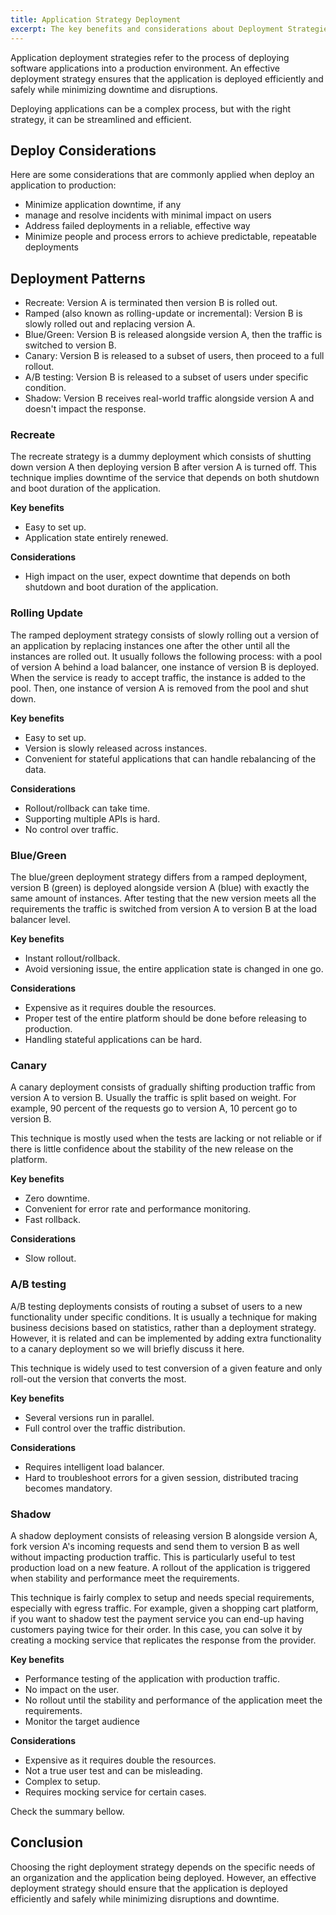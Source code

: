 ```yaml
---
title: Application Strategy Deployment
excerpt: The key benefits and considerations about Deployment Strategies
---
```


Application deployment strategies refer to the process of deploying software applications into a production environment. An effective deployment strategy ensures that the application is deployed efficiently and safely while minimizing downtime and disruptions.

Deploying applications can be a complex process, but with the right strategy, it can be streamlined and efficient.

## Deploy Considerations

Here are some considerations that are commonly applied when deploy an application to production:

- Minimize application downtime, if any
- manage and resolve incidents with minimal impact on users
- Address failed deployments in a reliable, effective way
- Minimize people and process errors to achieve predictable, repeatable deployments

## Deployment Patterns

- Recreate: Version A is terminated then version B is rolled out.
- Ramped (also known as rolling-update or incremental): Version B is slowly rolled out and replacing version A.
- Blue/Green: Version B is released alongside version A, then the traffic is switched to version B.
- Canary: Version B is released to a subset of users, then proceed to a full rollout.
- A/B testing: Version B is released to a subset of users under specific condition.
- Shadow: Version B receives real-world traffic alongside version A and doesn't impact the response.

### Recreate

The recreate strategy is a dummy deployment which consists of shutting down version A then deploying version B after version A is turned off. This technique implies downtime of the service that depends on both shutdown and boot duration of the application.

**Key benefits**

- Easy to set up.
- Application state entirely renewed.

**Considerations**

- High impact on the user, expect downtime that depends on both shutdown and boot duration of the application.

### Rolling Update

The ramped deployment strategy consists of slowly rolling out a version of an application by replacing instances one after the other until all the instances are rolled out. It usually follows the following process: with a pool of version A behind a load balancer, one instance of version B is deployed. When the service is ready to accept traffic, the instance is added to the pool. Then, one instance of version A is removed from the pool and shut down.

**Key benefits**

- Easy to set up.
- Version is slowly released across instances.
- Convenient for stateful applications that can handle rebalancing of the data.

**Considerations**

- Rollout/rollback can take time.
- Supporting multiple APIs is hard.
- No control over traffic.

### Blue/Green

The blue/green deployment strategy differs from a ramped deployment, version B (green) is deployed alongside version A (blue) with exactly the same amount of instances. After testing that the new version meets all the requirements the traffic is switched from version A to version B at the load balancer level.

**Key benefits**

- Instant rollout/rollback.
- Avoid versioning issue, the entire application state is changed in one go.

**Considerations**

- Expensive as it requires double the resources.
- Proper test of the entire platform should be done before releasing to production.
- Handling stateful applications can be hard.

### Canary

A canary deployment consists of gradually shifting production traffic from version A to version B. Usually the traffic is split based on weight. For example, 90 percent of the requests go to version A, 10 percent go to version B.

This technique is mostly used when the tests are lacking or not reliable or if there is little confidence about the stability of the new release on the platform.

**Key benefits**

- Zero downtime.
- Convenient for error rate and performance monitoring.
- Fast rollback.

**Considerations**

- Slow rollout.

### A/B testing

A/B testing deployments consists of routing a subset of users to a new functionality under specific conditions. It is usually a technique for making business decisions based on statistics, rather than a deployment strategy. However, it is related and can be implemented by adding extra functionality to a canary deployment so we will briefly discuss it here.

This technique is widely used to test conversion of a given feature and only roll-out the version that converts the most.

**Key benefits**

- Several versions run in parallel.
- Full control over the traffic distribution.

**Considerations**

- Requires intelligent load balancer.
- Hard to troubleshoot errors for a given session, distributed tracing becomes mandatory.

### Shadow

A shadow deployment consists of releasing version B alongside version A, fork version A's incoming requests and send them to version B as well without impacting production traffic. This is particularly useful to test production load on a new feature. A rollout of the application is triggered when stability and performance meet the requirements.

This technique is fairly complex to setup and needs special requirements, especially with egress traffic. For example, given a shopping cart platform, if you want to shadow test the payment service you can end-up having customers paying twice for their order. In this case, you can solve it by creating a mocking service that replicates the response from the provider.

**Key benefits**

- Performance testing of the application with production traffic.
- No impact on the user.
- No rollout until the stability and performance of the application meet the requirements.
- Monitor the target audience

**Considerations**

- Expensive as it requires double the resources.
- Not a true user test and can be misleading.
- Complex to setup.
- Requires mocking service for certain cases.

Check the summary bellow.

## Conclusion

Choosing the right deployment strategy depends on the specific needs of an organization and the application being deployed. However, an effective deployment strategy should ensure that the application is deployed efficiently and safely while minimizing disruptions and downtime.
